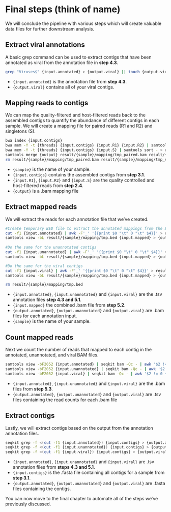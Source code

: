 # Final steps (think of name)

We will conclude the pipeline with various steps which will create valuable data files for further downstream analysis.

## Extract viral annotations

A basic grep command can be used to extract contigs that have been annotated as viral from the annotation file in **step 4.3**.

``` bash
grep "Viruses$" {input.annotated} > {output.viral} || touch {output.viral}
```

-   `{input.annotated}` is the annotation file from **step 4.3**.
-   `{output.viral}` contains all of your viral contigs.

## Mapping reads to contigs

We can map the quality-filtered and host-filtered reads back to the assembled contigs to quantify the abundance of different contigs in each sample. We will create a mapping file for paired reads (R1 and R2) and singletons (S).

``` bash
bwa index {input.contigs}
bwa mem -Y -t {threads} {input.contigs} {input.R1} {input.R2} | samtools sort - > result/{sample}/mapping/tmp_paired.bam
bwa mem -Y -t {threads} {input.contigs} {input.S} | samtools sort - > result/{sample}/mapping/tmp_singlets.bam
samtools merge {output} result/{sample}/mapping/tmp_paired.bam result/{wildcards.sample}/mapping/tmp_singlets.bam
rm result/{sample}/mapping/tmp_paired.bam result/{sample}/mapping/tmp_singlets.bam
```

-   `{sample}` is the name of your sample.
-   `{input.contigs}` contains the assembled contigs from **step 3.1**.
-   `{input.R1}`, `{input.R2}` and `{input.S}` are the quality controlled and host-filtered reads from **step 2.4**.
-   `{output}` is a .bam mapping file

## Extract mapped reads

We will extract the reads for each annotation file that we've created.

``` bash
#Create temporary BED file to extract the annotated mappings from the BAM of all mappings
cut -f1 {input.annotated} | awk -F'_' '{{print $0 "\t" 0 "\t" $4}}' > result/{sample}/mapping/tmp.bed
samtools view -bL result/{sample}/mapping/tmp.bed {input.mapped} > {output.annotated}
      
#Do the same for the unannotated contigs
cut -f1 {input.unannotated} | awk -F'_' '{{print $0 "\t" 0 "\t" $4}}' > result/{sample}/mapping/tmp.bed
samtools view -bL result/{sample}/mapping/tmp.bed {input.mapped} > {output.unannotated}

#Do the same for the viral contigs
cut -f1 {input.viral} | awk -F'_' '{{print $0 "\t" 0 "\t" $4}}' > result/{sample}/mapping/tmp.bed
samtools view -bL result/{sample}/mapping/tmp.bed {input.mapped} > {output.viral}

rm result/{sample}/mapping/tmp.bed
```

-   `{input.annotated}`, `{input.unannotated}` and `{input.viral}` are the .tsv annotation files **step 4.3 and 5.1**.
-   `{input.mapped}` the combined .bam file from **step 5.2**.
-   `{output.annotated}`, `{output.unannotated}` and `{output.viral}` are .bam files for each annotation input.
-   `{sample}` is the name of your sample.

## Count mapped reads

Next we count the number of reads that mapped to each contig in the annotated, unannotated, and viral BAM files.

``` bash
samtools view -bF2052 {input.annotated} | seqkit bam -Qc - | awk '$2 != 0 {{print}}' > {output.annotated}
samtools view -bF2052 {input.unannotated} | seqkit bam -Qc - | awk '$2 != 0 {{print}}' > {output.unannotated}
samtools view -bF2052 {input.viral} | seqkit bam -Qc - | awk '$2 != 0 {{print}}' > {output.viral}
```

-   `{input.annotated}`, `{input.unannotated}` and `{input.viral}` are the .bam files from **step 5.3**.
-   `{output.annotated}`, `{output.unannotated}` and `{output.viral}` are .tsv files containing the read counts for each .bam file

## Extract contigs

Lastly, we will extract contigs based on the output from the annotation annotation files.

``` bash
seqkit grep -f <(cut -f1 {input.annotated}) {input.contigs} > {output.annotated}
seqkit grep -f <(cut -f1 {input.unannotated}) {input.contigs} > {output.unannotated}
seqkit grep -f <(cut -f1 {input.viral}) {input.contigs} > {output.viral}
```

-   `{input.annotated}`, `{input.unannotated}` and `{input.viral}` are .tsv annotation files from **steps 4.3 and 5.1**.
-   `{input.contigs}` is the .fasta file containing all contigs for a sample from **step 3.1**.
-   `{output.annotated}`, `{output.unannotated}` and `{output.viral}` are .fasta files containing the contigs.

::: {.callout-note}
You can now move to the final chapter to automate all of the steps we've previously discussed. 
:::
